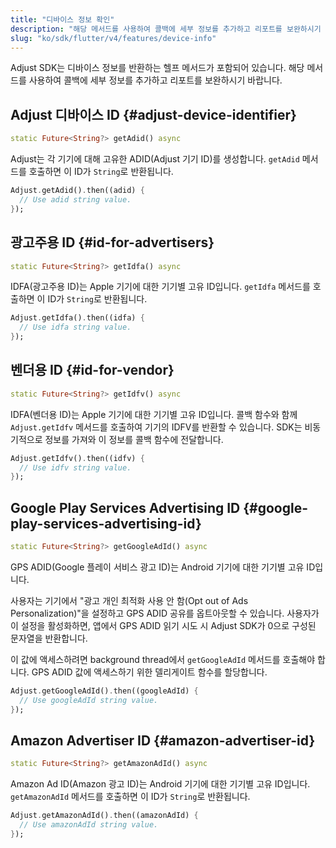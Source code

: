 ```yaml
---
title: "디바이스 정보 확인"
description: "해당 메서드를 사용하여 콜백에 세부 정보를 추가하고 리포트를 보완하시기 바랍니다."
slug: "ko/sdk/flutter/v4/features/device-info"
---
```


Adjust SDK는 디바이스 정보를 반환하는 헬프 메서드가 포함되어 있습니다. 해당 메서드를 사용하여 콜백에 세부 정보를 추가하고 리포트를 보완하시기 바랍니다.

## Adjust 디바이스 ID {#adjust-device-identifier}

<CodeBlock title="메서드 서명">

```dart
static Future<String?> getAdid() async
```

</CodeBlock>

Adjust는 각 기기에 대해 고유한 ADID\(Adjust 기기 ID\)를 생성합니다. `getAdid` 메서드를 호출하면 이 ID가 `String`로 반환됩니다.

```dart
Adjust.getAdid().then((adid) {
  // Use adid string value.
});
```

## 광고주용 ID {#id-for-advertisers}

<CodeBlock title="메서드 서명">

```dart
static Future<String?> getIdfa() async
```

</CodeBlock>

IDFA\(광고주용 ID\)는 Apple 기기에 대한 기기별 고유 ID입니다. `getIdfa` 메서드를 호출하면 이 ID가 `String`로 반환됩니다.

```dart
Adjust.getIdfa().then((idfa) {
  // Use idfa string value.
});
```

## 벤더용 ID {#id-for-vendor}

<CodeBlock title="메서드 서명">

```dart
static Future<String?> getIdfv() async
```

</CodeBlock>

IDFA\(벤더용 ID\)는 Apple 기기에 대한 기기별 고유 ID입니다. 콜백 함수와 함께 `Adjust.getIdfv` 메서드를 호출하여 기기의 IDFV를 반환할 수 있습니다. SDK는 비동기적으로 정보를 가져와 이 정보를 콜백 함수에 전달합니다.

```dart
Adjust.getIdfv().then((idfv) {
  // Use idfv string value.
});
```

## Google Play Services Advertising ID {#google-play-services-advertising-id}

<CodeBlock title="메서드 서명">

```dart
static Future<String?> getGoogleAdId() async
```

</CodeBlock>

GPS ADID\(Google 플레이 서비스 광고 ID\)는 Android 기기에 대한 기기별 고유 ID입니다.

사용자는 기기에서 "광고 개인 최적화 사용 안 함\(Opt out of Ads Personalization\)"을 설정하고 GPS ADID 공유를 옵트아웃할 수 있습니다. 사용자가 이 설정을 활성화하면, 앱에서 GPS ADID 읽기 시도 시 Adjust SDK가 0으로 구성된 문자열을 반환합니다.

이 값에 액세스하려면 background thread에서 `getGoogleAdId` 메서드를 호출해야 합니다. GPS ADID 값에 액세스하기 위한 델리게이트 함수를 할당합니다.

```dart
Adjust.getGoogleAdId().then((googleAdId) {
  // Use googleAdId string value.
});
```

## Amazon Advertiser ID {#amazon-advertiser-id}

<CodeBlock title="메서드 서명">

```dart
static Future<String?> getAmazonAdId() async
```

</CodeBlock>

Amazon Ad ID\(Amazon 광고 ID\)는 Android 기기에 대한 기기별 고유 ID입니다. `getAmazonAdId` 메서드를 호출하면 이 ID가 `String`로 반환됩니다.

```dart
Adjust.getAmazonAdId().then((amazonAdId) {
  // Use amazonAdId string value.
});
```
